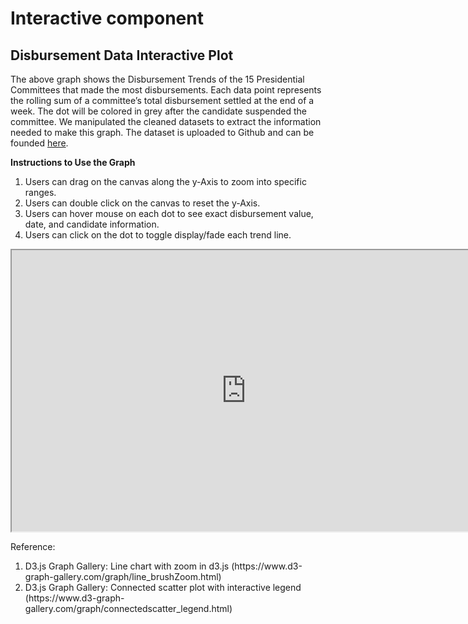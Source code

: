 # Interactive component


## Disbursement Data Interactive Plot

The above graph shows the Disbursement Trends of the 15 Presidential Committees that made the most disbursements. Each data point represents the rolling sum of a committee's total disbursement settled at the end of a week. The dot will be colored in grey after the candidate suspended the committee. We manipulated the cleaned datasets to extract the information needed to make this graph. The dataset is uploaded to Github and can be founded [here](https://github.com/NeverGiveUpDXQ/2020-U.S.-Election-Visualizations/tree/wz/data/d3csv).

**Instructions to Use the Graph**

1. Users can drag on the canvas along the y-Axis to zoom into specific ranges.
2. Users can double click on the canvas to reset the y-Axis.
3. Users can hover mouse on each dot to see exact disbursement value, date, and candidate information.
4. Users can click on the dot to toggle display/fade each trend line.

<iframe src="https://vizhub.com/wz2536/1369d9b47bfe47289f5929619171858b?mode=embed" title="D3 Disbursement analysis" height="450" width="750"></iframe>

Reference:

1. D3.js Graph Gallery: Line chart with zoom in d3.js (https://www.d3-graph-gallery.com/graph/line_brushZoom.html)
2. D3.js Graph Gallery: Connected scatter plot with interactive legend (https://www.d3-graph-gallery.com/graph/connectedscatter_legend.html)